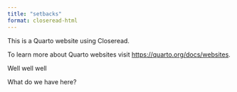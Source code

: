 ```yaml
---
title: "setbacks"
format: closeread-html
---
```


This is a Quarto website using Closeread.

To learn more about Quarto websites visit <https://quarto.org/docs/websites>.

:::{.cr-section}

Well well well

:::

::: {.cr-section}

What do we have here?

:::
